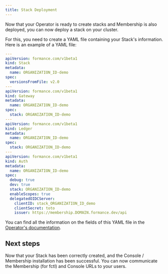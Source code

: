 ```yaml
---
title: Stack Deployment
---
```


Now that your Operator is ready to create stacks and Membership is also deployed, you can now deploy a stack on your cluster.

For this, you need to create a YAML file containing your Stack's information. Here is an example of a YAML file:

```yaml
---
apiVersion: formance.com/v1beta1
kind: Stack
metadata:
  name: ORGANIZATION_ID-demo
spec:
  versionsFromFile: v2.0
---
apiVersion: formance.com/v1beta1
kind: Gateway
metadata:
  name: ORGANIZATION_ID-demo
spec:
  stack: ORGANIZATION_ID-demo
---
apiVersion: formance.com/v1beta1
kind: Ledger
metadata:
  name: ORGANIZATION_ID-demo
spec:
  stack: ORGANIZATION_ID-demo
---
apiVersion: formance.com/v1beta1
kind: Auth
metadata:
  name: ORGANIZATION_ID-demo
spec:
  debug: true
  dev: true
  stack: ORGANIZATION_ID-demo
  enableScopes: true
  delegatedOIDCServer:
    clientID: stack_ORGANIZATION_ID_demo
    clientSecret: toto
    issuer: https://membership.DOMAIN.formance.dev/api
```

You can find all the information on the fields of this YAML file in the [Operator's documentation](/operator/Modules/Stack).

## Next steps
Now that your Stack has been correctly created, and the Console / Membership installation has been successful.
You can now communicate the Membership (for fctl) and Console URLs to your users.